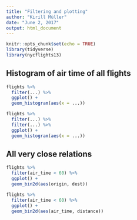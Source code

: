```yaml
---
title: "Filtering and plotting"
author: "Kirill Müller"
date: "June 2, 2017"
output: html_document
---
```


```r
knitr::opts_chunk$set(echo = TRUE)
library(tidyverse)
library(nycflights13)
```


## Histogram of air time of all flights

```r
flights %>% 
  filter(...) %>% 
  ggplot() +
  geom_histogram(aes(x = ...))
```


```r
flights %>% 
  filter(...) %>% 
  filter(...) %>% 
  ggplot() +
  geom_histogram(aes(x = ...))
```

## All very close relations

```r
flights %>%
  filter(air_time < 60) %>% 
  ggplot() +
  geom_bin2d(aes(origin, dest))
```



```r
flights %>%
  filter(air_time < 60) %>% 
  ggplot() +
  geom_bin2d(aes(air_time, distance))
```
